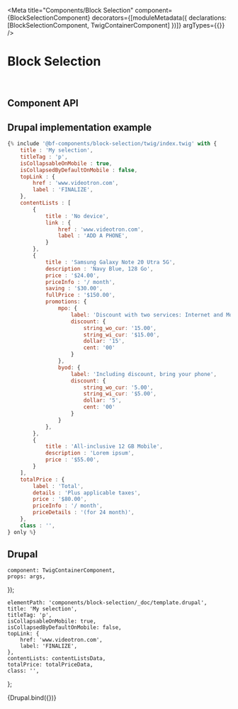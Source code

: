 
<Meta
    title="Components/Block Selection"
    component={BlockSelectionComponent}
    decorators={[moduleMetadata({ declarations: [BlockSelectionComponent, TwigContainerComponent] })]}
    argTypes={{}}
/>

# Block Selection

<br />

## Component API

<ArgsTable of={BlockSelectionComponent} />

## Drupal implementation example

```jsx
{% include '@bf-components/block-selection/twig/index.twig' with {
    title : 'My selection',
    titleTag : 'p',
    isCollapsableOnMobile : true,
    isCollapsedByDefaultOnMobile : false,
    topLink : {
        href : 'www.videotron.com',
        label : 'FINALIZE',
    },
    contentLists : [
        {
            title : 'No device',
            link : {
                href : 'www.videotron.com',
                label : 'ADD A PHONE',
            }
        },
        {
            title : 'Samsung Galaxy Note 20 Utra 5G',
            description : 'Navy Blue, 128 Go',
            price : '$24.00',
            priceInfo : '/ month',
            saving : '$30.00',
            fullPrice : '$150.00',
            promotions: {
                mpo: {
                    label: 'Discount with two services: Internet and Mobility',
                    discount: {
                        string_wo_cur: '15.00',
                        string_wi_cur: '$15.00',
                        dollar: '15',
                        cent: '00'
                    }
                },
                byod: {
                    label: 'Including discount, bring your phone',
                    discount: {
                        string_wo_cur: '5.00',
                        string_wi_cur: '$5.00',
                        dollar: '5',
                        cent: '00'
                    }
                }
            },
        },
        {
            title : 'All-inclusive 12 GB Mobile',
            description : 'Lorem ipsum',
            price : '$55.00',
        }
    ],
    totalPrice : {
        label : 'Total',
        details : 'Plus applicable taxes',
        price : '$80.00',
        priceInfo : '/ month',
        priceDetails : '(for 24 month)',
    },
    class : '',
} only %}
```

## Drupal

    component: TwigContainerComponent,
    props: args,
});

    elementPath: 'components/block-selection/_doc/template.drupal',
    title: 'My selection',
    titleTag: 'p',
    isCollapsableOnMobile: true,
    isCollapsedByDefaultOnMobile: false,
    topLink: {
        href: 'www.videotron.com',
        label: 'FINALIZE',
    },
    contentLists: contentListsData,
    totalPrice: totalPriceData,
    class: '',
};

<Canvas withSource="none">
    <Story
        name="Drupal"
        height="600px"
        args={{
            ...commonProps,
        }}
    >
        {Drupal.bind({})}
    </Story>
</Canvas>
